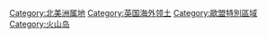 {{catmore}}
{{Commons cat|Bermuda}}
{{Commonscat|Bermuda}}

[[Category:北美洲属地|Category:北美洲属地]]
[[Category:英国海外领土|Category:英国海外领土]]
[[Category:歐盟特別區域|Category:歐盟特別區域]]
[[Category:火山岛|Category:火山岛]]